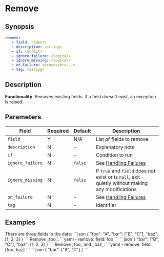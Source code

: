 # Remove

## Synopsis

```yaml {2}
remove:
   - field: <ident>
   - description: <string>
   - if: <script>
   - ignore_failure: <logical>
   - ignore_missing: <logical>
   - on_failure: <processors...>
   - tag: <string>
```

## Description

**Functionality**: Removes existing fields. If a field doesn’t exist, an exception is raised.

## Parameters

|Field|Required|Default|Description|
|---|---|---|---|
|`field`|Y|N/A|List of fields to remove|
|`description`|N|-|Explanatory note|
|`if`|N|-|Condition to run|
|`ignore_failure`|N|`false`|See [Handling Failures](../handling-failures.mdx)|
|`ignore_missing`|N|`false`|If `true` and `field` does not exist or is `null`, exit quietly without making any modifications|
|`on_failure`|N|-|See [Handling Failures](../handling-failures.mdx)|
|`tag`|N|-|Identifier|

## Examples

<ExampleGrid>
   <CommentCol>
      There are three fields in the data:
   </CommentCol>
   <CodeCol>
      ```json
      {
         "foo": "A",
         "bar": ["B", "C"],
         "baz": [1, 2, 3]
      }
      ```
   </CodeCol>
   <CommentCol>
      Remove _foo_:
   </CommentCol>
   <CodeCol>
      ```yaml
      - remove:
         field: foo
      ```
      ```json
      {
         "bar": ["B", "C"],
         "baz": [1, 2, 3]
      }
      ```
   </CodeCol>

   <CommentCol>
      Remove _foo_ and _baz_:
   </CommentCol>
   <CodeCol>
      ```yaml
      - remove:
         field: [foo, baz]
      ```
      ```json
      {
         "bar": ["B", "C"]
      }
      ```
   </CodeCol>
</ExampleGrid>
